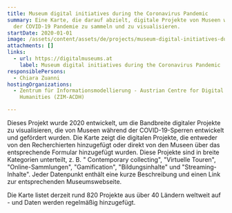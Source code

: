 ```yaml
---
title: Museum digital initiatives during the Coronavirus Pandemic
summary: Eine Karte, die darauf abzielt, digitale Projekte von Museen während
  der COVID-19 Pandemie zu sammeln und zu visualisieren.
startDate: 2020-01-01
image: /assets/content/assets/de/projects/museum-digital-initiatives-during-coronavirus-pandemic/map_of_museum_digital_initiatives_during_covid-19_image_2_neu.png
attachments: []
links:
  - url: https://digitalmuseums.at
    label: Museum digital initiatives during the Coronavirus Pandemic
responsiblePersons:
  - Chiara Zuanni
hostingOrganizations:
  - Zentrum für Informationsmodellierung - Austrian Centre for Digital
    Humanities (ZIM-ACDH)

---
```

Dieses Projekt wurde 2020 entwickelt, um die Bandbreite digitaler Projekte zu visualisieren, die von Museen während der COVID-19-Sperren entwickelt und gefördert wurden. Die Karte zeigt die digitalen Projekte, die entweder von den Recherchierten hinzugefügt oder direkt von den Museen über das entsprechende Formular hinzugefügt wurden. Diese Projekte sind in breite Kategorien unterteilt, z. B. "   Contemporary collecting", "Virtuelle Touren", "Online-Sammlungen", "Gamification", "Bildungsinhalte" und "Streaming-Inhalte". Jeder Datenpunkt enthält eine kurze Beschreibung und einen Link zur entsprechenden Museumswebseite.

Die Karte listet derzeit rund 820 Projekte aus über 40 Ländern weltweit auf - und Daten werden regelmäßig hinzugefügt.
